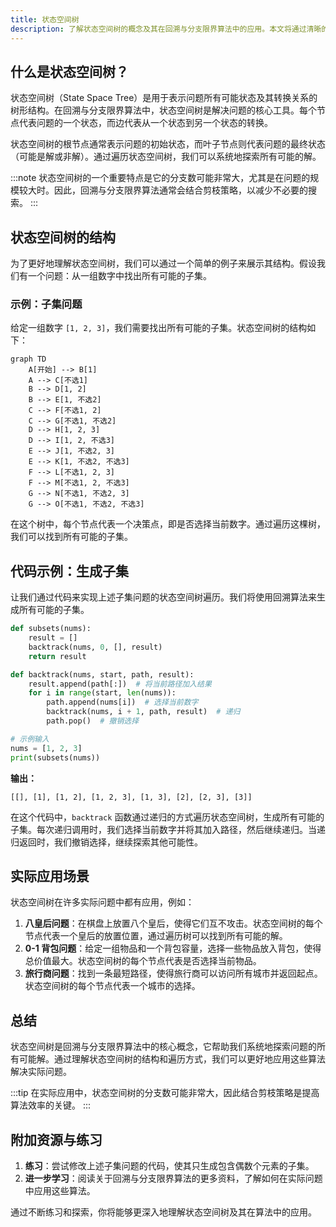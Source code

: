 ```yaml
---
title: 状态空间树
description: 了解状态空间树的概念及其在回溯与分支限界算法中的应用。本文将通过清晰的解释、代码示例和实际案例，帮助初学者掌握这一重要概念。
---
```


## 什么是状态空间树？

状态空间树（State Space Tree）是用于表示问题所有可能状态及其转换关系的树形结构。在回溯与分支限界算法中，状态空间树是解决问题的核心工具。每个节点代表问题的一个状态，而边代表从一个状态到另一个状态的转换。

状态空间树的根节点通常表示问题的初始状态，而叶子节点则代表问题的最终状态（可能是解或非解）。通过遍历状态空间树，我们可以系统地探索所有可能的解。

:::note
状态空间树的一个重要特点是它的分支数可能非常大，尤其是在问题的规模较大时。因此，回溯与分支限界算法通常会结合剪枝策略，以减少不必要的搜索。
:::

## 状态空间树的结构

为了更好地理解状态空间树，我们可以通过一个简单的例子来展示其结构。假设我们有一个问题：从一组数字中找出所有可能的子集。

### 示例：子集问题

给定一组数字 `[1, 2, 3]`，我们需要找出所有可能的子集。状态空间树的结构如下：

```mermaid
graph TD
    A[开始] --> B[1]
    A --> C[不选1]
    B --> D[1, 2]
    B --> E[1, 不选2]
    C --> F[不选1, 2]
    C --> G[不选1, 不选2]
    D --> H[1, 2, 3]
    D --> I[1, 2, 不选3]
    E --> J[1, 不选2, 3]
    E --> K[1, 不选2, 不选3]
    F --> L[不选1, 2, 3]
    F --> M[不选1, 2, 不选3]
    G --> N[不选1, 不选2, 3]
    G --> O[不选1, 不选2, 不选3]
```

在这个树中，每个节点代表一个决策点，即是否选择当前数字。通过遍历这棵树，我们可以找到所有可能的子集。

## 代码示例：生成子集

让我们通过代码来实现上述子集问题的状态空间树遍历。我们将使用回溯算法来生成所有可能的子集。

```python
def subsets(nums):
    result = []
    backtrack(nums, 0, [], result)
    return result

def backtrack(nums, start, path, result):
    result.append(path[:])  # 将当前路径加入结果
    for i in range(start, len(nums)):
        path.append(nums[i])  # 选择当前数字
        backtrack(nums, i + 1, path, result)  # 递归
        path.pop()  # 撤销选择

# 示例输入
nums = [1, 2, 3]
print(subsets(nums))
```

**输出：**
```
[[], [1], [1, 2], [1, 2, 3], [1, 3], [2], [2, 3], [3]]
```

在这个代码中，`backtrack` 函数通过递归的方式遍历状态空间树，生成所有可能的子集。每次递归调用时，我们选择当前数字并将其加入路径，然后继续递归。当递归返回时，我们撤销选择，继续探索其他可能性。

## 实际应用场景

状态空间树在许多实际问题中都有应用，例如：

1. **八皇后问题**：在棋盘上放置八个皇后，使得它们互不攻击。状态空间树的每个节点代表一个皇后的放置位置，通过遍历树可以找到所有可能的解。
2. **0-1 背包问题**：给定一组物品和一个背包容量，选择一些物品放入背包，使得总价值最大。状态空间树的每个节点代表是否选择当前物品。
3. **旅行商问题**：找到一条最短路径，使得旅行商可以访问所有城市并返回起点。状态空间树的每个节点代表一个城市的选择。

## 总结

状态空间树是回溯与分支限界算法中的核心概念，它帮助我们系统地探索问题的所有可能解。通过理解状态空间树的结构和遍历方式，我们可以更好地应用这些算法解决实际问题。

:::tip
在实际应用中，状态空间树的分支数可能非常大，因此结合剪枝策略是提高算法效率的关键。
:::

## 附加资源与练习

1. **练习**：尝试修改上述子集问题的代码，使其只生成包含偶数个元素的子集。
2. **进一步学习**：阅读关于回溯与分支限界算法的更多资料，了解如何在实际问题中应用这些算法。

通过不断练习和探索，你将能够更深入地理解状态空间树及其在算法中的应用。